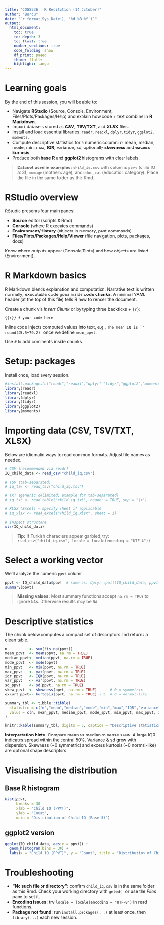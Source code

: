 ```yaml
---
title: "COGS536 - R Recitation (14 October)"
author: "Burcu"
date: "`r format(Sys.Date(), '%d %B %Y')`"
output:
  html_document:
    toc: true
    toc_depth: 3
    toc_float: true
    number_sections: true
    code_folding: show
    df_print: paged
    theme: flatly
    highlight: tango
---
```


# Learning goals

By the end of this session, you will be able to:

-   Navigate **RStudio** (Source, Console, Environment, Files/Plots/Packages/Help) and explain how code + text combine in **R Markdown**.
-   Import datasets stored as **CSV**, **TSV/TXT**, and **XLSX** files.
-   Install and load essential libraries: `readr`, `readxl`, `dplyr`, `tidyr`, `ggplot2`, `moments`.
-   Compute descriptive statistics for a numeric column: *n*, mean, median, mode, min, max, **IQR**, variance, sd; optionally **skewness** and **excess kurtosis**.
-   Produce both **base R** and **ggplot2** histograms with clear labels.

> **Dataset used in examples**: `child_iq.csv` with columns `ppvt` (child IQ at 3), `momage` (mother’s age), and `educ_cat` (education category). Place the file in the same folder as this Rmd.

# RStudio overview

RStudio presents four main panes:

-   **Source** editor (scripts & Rmd)
-   **Console** (where R executes commands)
-   **Environment/History** (objects in memory, past commands)
-   **Files/Plots/Packages/Help/Viewer** (file navigation, plots, packages, docs)

Know where outputs appear (Console/Plots) and how objects are listed (Environment).

# R Markdown basics

R Markdown blends explanation and computation. Narrative text is written normally; executable code goes inside **code chunks**. A minimal YAML header (at the top of this file) tells R how to render the document.

Create a chunk via *Insert Chunk* or by typing three backticks + `{r}`:

```{{r}}
# your code here
```

Inline code injects computed values into text, e.g., `` The mean IQ is `r round(45.5+79.2)` `` once we define `mean_ppvt`.

Use `#` to add comments inside chunks.

# Setup: packages

Install once, load every session.

```r
#install.packages(c("readr","readxl","dplyr","tidyr","ggplot2","moments"))  # <- run once
library(readr)
library(readxl)
library(dplyr)
library(tidyr)
library(ggplot2)
library(moments)
```

# Importing data (CSV, TSV/TXT, XLSX)

Below are idiomatic ways to read common formats. Adjust file names as needed.

```r
# CSV (recommended via readr)
IQ_child_data <- read_csv("child_iq.csv")

# TSV (tab-separated)
# iq_tsv <- read_tsv("child_iq.tsv")

# TXT (generic delimited; example for tab-separated)
# iq_txt <- read.table("child_iq.txt", header = TRUE, sep = "\t")

# XLSX (Excel) — specify sheet if applicable
# iq_xlsx <- read_excel("child_iq.xlsx", sheet = 1)

# Inspect structure
str(IQ_child_data)
```

> **Tip:** If Turkish characters appear garbled, try:\
> `read_csv("child_iq.csv", locale = locale(encoding = "UTF-8"))`

# Select a working vector

We’ll analyze the numeric `ppvt` column.

```r
ppvt <- IQ_child_data$ppvt  # same as: dplyr::pull(IQ_child_data, ppvt)
summary(ppvt)
```

> **Missing values:** Most summary functions accept `na.rm = TRUE` to ignore `NA`s. Otherwise results may be `NA`.

# Descriptive statistics

The chunk below computes a compact set of descriptors and returns a clean table.

```r
n          <- sum(!is.na(ppvt))
mean_ppvt  <- mean(ppvt, na.rm = TRUE)
median_ppvt<- median(ppvt, na.rm = TRUE)
mode_ppvt  <- mode(ppvt)
min_ppvt   <- min(ppvt, na.rm = TRUE)
max_ppvt   <- max(ppvt, na.rm = TRUE)
iqr_ppvt   <- IQR(ppvt, na.rm = TRUE)
var_ppvt   <- var(ppvt, na.rm = TRUE)
sd_ppvt    <- sd(ppvt, na.rm = TRUE)
skew_ppvt  <- skewness(ppvt, na.rm = TRUE)      # 0 ≈ symmetric
exkurt_ppvt<- kurtosis(ppvt, na.rm = TRUE) - 3  # 0 ≈ normal-like

summary_tbl <- tibble::tibble(
  statistic = c("n","mean","median","mode","min","max","IQR","variance","sd","skewness","excess_kurtosis"),
  value = c(n, mean_ppvt, median_ppvt, mode_ppvt, min_ppvt, max_ppvt, iqr_ppvt, var_ppvt, sd_ppvt, skew_ppvt, exkurt_ppvt)
)

knitr::kable(summary_tbl, digits = 3, caption = "Descriptive statistics for `ppvt`.")
```

**Interpretation hints.** Compare mean vs median to sense skew. A large IQR indicates spread within the central 50%. Variance & sd grow with dispersion. Skewness (\~0 symmetric) and excess kurtosis (\~0 normal-like) are optional shape descriptors.

# Visualising the distribution

## Base R histogram

```r
hist(ppvt,
     breaks = 30,
     xlab = "Child IQ (PPVT)",
     ylab = "Count",
     main = "Distribution of Child IQ (Base R)")
```

## ggplot2 version

```r
ggplot(IQ_child_data, aes(x = ppvt)) +
  geom_histogram(bins = 30) +
  labs(x = "Child IQ (PPVT)", y = "Count", title = "Distribution of Child IQ (ggplot2)")
```

# Troubleshooting

-   **“No such file or directory”**: confirm `child_iq.csv` is in the same folder as this Rmd. Check your working directory with `getwd()` or use the *Files* pane to set it.
-   **Encoding issues**: try `locale = locale(encoding = "UTF-8")` in read functions.
-   **Package not found**: run `install.packages(...)` at least once, then `library(...)` each new session.
